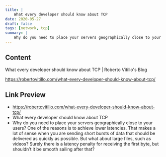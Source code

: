 ```yaml
---
title: |
    What every developer should know about TCP
date: 2020-05-27
draft: false
tags: [network, tcp]
summary: |
    Why do you need to place your servers geographically close to your users? One of the reasons is to achieve lower latencies. That makes a lot of sense when you are sending short bursts of data that should be delivered as quickly as possible. But what about large files, such as videos? Surely there is a latency penalty for receiving the first byte, but shouldn’t it be smooth sailing after that?
---
```


## Content

What every developer should know about TCP | Roberto Vitillo's Blog

https://robertovitillo.com/what-every-developer-should-know-about-tcp/


## Link Preview

- https://robertovitillo.com/what-every-developer-should-know-about-tcp/
- What every developer should know about TCP
- Why do you need to place your servers geographically close to your users? One of the reasons is to achieve lower latencies. That makes a lot of sense when you are sending short bursts of data that should be delivered as quickly as possible. But what about large files, such as videos? Surely there is a latency penalty for receiving the first byte, but shouldn’t it be smooth sailing after that?
